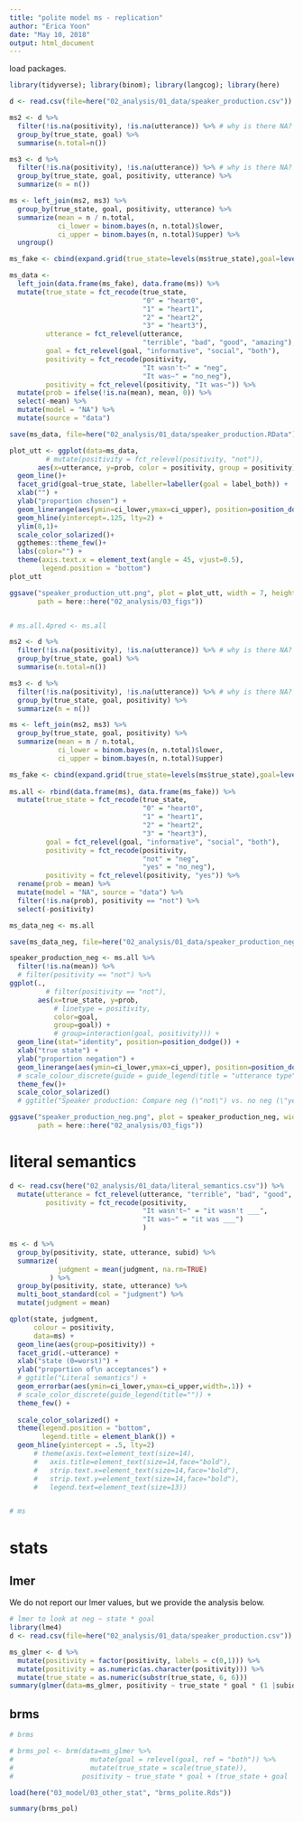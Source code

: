 ```yaml
---
title: "polite model ms - replication"
author: "Erica Yoon"
date: "May 10, 2018"
output: html_document
---
```


load packages.

```r
library(tidyverse); library(binom); library(langcog); library(here)
```

```r
d <- read.csv(file=here("02_analysis/01_data/speaker_production.csv"))
```

```r
ms2 <- d %>%
  filter(!is.na(positivity), !is.na(utterance)) %>% # why is there NA?
  group_by(true_state, goal) %>%
  summarise(n.total=n())

ms3 <- d %>%
  filter(!is.na(positivity), !is.na(utterance)) %>% # why is there NA?
  group_by(true_state, goal, positivity, utterance) %>%
  summarize(n = n())

ms <- left_join(ms2, ms3) %>%
  group_by(true_state, goal, positivity, utterance) %>%
  summarize(mean = n / n.total,
            ci_lower = binom.bayes(n, n.total)$lower,
            ci_upper = binom.bayes(n, n.total)$upper) %>%
  ungroup()

ms_fake <- cbind(expand.grid(true_state=levels(ms$true_state),goal=levels(ms$goal),positivity=levels(ms$positivity), utterance=levels(ms$utterance)))

ms_data <- 
  left_join(data.frame(ms_fake), data.frame(ms)) %>%
  mutate(true_state = fct_recode(true_state,
                                 "0" = "heart0", 
                                 "1" = "heart1",
                                 "2" = "heart2",
                                 "3" = "heart3"),
         utterance = fct_relevel(utterance, 
                                 "terrible", "bad", "good", "amazing"),
         goal = fct_relevel(goal, "informative", "social", "both"),
         positivity = fct_recode(positivity,
                                 "It wasn't~" = "neg",
                                 "It was~" = "no_neg"),
         positivity = fct_relevel(positivity, "It was~")) %>%
  mutate(prob = ifelse(!is.na(mean), mean, 0)) %>%
  select(-mean) %>%
  mutate(model = "NA") %>%
  mutate(source = "data")

save(ms_data, file=here("02_analysis/01_data/speaker_production.RData"))

plot_utt <- ggplot(data=ms_data,
         # mutate(positivity = fct_relevel(positivity, "not")), 
       aes(x=utterance, y=prob, color = positivity, group = positivity)) +
  geom_line()+
  facet_grid(goal~true_state, labeller=labeller(goal = label_both)) +
  xlab("") +
  ylab("proportion chosen") +
  geom_linerange(aes(ymin=ci_lower,ymax=ci_upper), position=position_dodge(width = 0.1)) +
  geom_hline(yintercept=.125, lty=2) +
  ylim(0,1)+
  scale_color_solarized()+
  ggthemes::theme_few()+
  labs(color="") +
  theme(axis.text.x = element_text(angle = 45, vjust=0.5),
        legend.position = "bottom")
plot_utt

ggsave("speaker_production_utt.png", plot = plot_utt, width = 7, height = 5,
       path = here::here("02_analysis/03_figs"))


# ms.all.4pred <- ms.all

```

```r
ms2 <- d %>%
  filter(!is.na(positivity), !is.na(utterance)) %>% # why is there NA?
  group_by(true_state, goal) %>%
  summarise(n.total=n())

ms3 <- d %>%
  filter(!is.na(positivity), !is.na(utterance)) %>% # why is there NA?
  group_by(true_state, goal, positivity) %>%
  summarize(n = n())

ms <- left_join(ms2, ms3) %>%
  group_by(true_state, goal, positivity) %>%
  summarize(mean = n / n.total,
            ci_lower = binom.bayes(n, n.total)$lower,
            ci_upper = binom.bayes(n, n.total)$upper) 

ms_fake <- cbind(expand.grid(true_state=levels(ms$true_state),goal=levels(ms$goal),positivity=levels(ms$positivity)), mean=NA, ci_lower=NA, ci_upper=NA)
  
ms.all <- rbind(data.frame(ms), data.frame(ms_fake)) %>%
  mutate(true_state = fct_recode(true_state,
                                 "0" = "heart0", 
                                 "1" = "heart1",
                                 "2" = "heart2",
                                 "3" = "heart3"),
         goal = fct_relevel(goal, "informative", "social", "both"),
         positivity = fct_recode(positivity,
                                 "not" = "neg",
                                 "yes" = "no_neg"),
         positivity = fct_relevel(positivity, "yes")) %>%
  rename(prob = mean) %>%
  mutate(model = "NA", source = "data") %>%
  filter(!is.na(prob), positivity == "not") %>%
  select(-positivity)

ms_data_neg <- ms.all

save(ms_data_neg, file=here("02_analysis/01_data/speaker_production_neg.RData"))
```

```r
speaker_production_neg <- ms.all %>%  
  filter(!is.na(mean)) %>%
  # filter(positivity == "not") %>%
ggplot(., 
         # filter(positivity == "not"),
       aes(x=true_state, y=prob, 
           # linetype = positivity, 
           color=goal, 
           group=goal)) +
           # group=interaction(goal, positivity))) +
  geom_line(stat="identity", position=position_dodge()) +
  xlab("true state") +
  ylab("proportion negation") +
  geom_linerange(aes(ymin=ci_lower,ymax=ci_upper), position=position_dodge(width=.05)) +
  # scale_colour_discrete(guide = guide_legend(title = "utterance type")) +
  theme_few()+
  scale_color_solarized()
  # ggtitle("Speaker production: Compare neg (\"not\") vs. no neg (\"yes\")")

ggsave("speaker_production_neg.png", plot = speaker_production_neg, width = 5.5, height = 3,
       path = here::here("02_analysis/03_figs"))
```

# literal semantics

```r
d <- read.csv(here("02_analysis/01_data/literal_semantics.csv")) %>%
  mutate(utterance = fct_relevel(utterance, "terrible", "bad", "good", "amazing"),
         positivity = fct_recode(positivity, 
                                 "It wasn't~" = "it wasn't ___",
                                 "It was~" = "it was ___")
                                 )

ms <- d %>%
  group_by(positivity, state, utterance, subid) %>%
  summarize(
            judgment = mean(judgment, na.rm=TRUE)
          ) %>%
  group_by(positivity, state, utterance) %>%
  multi_boot_standard(col = "judgment") %>%
  mutate(judgment = mean)
```

```r
qplot(state, judgment, 
      colour = positivity,
      data=ms) + 
  geom_line(aes(group=positivity)) +
  facet_grid(.~utterance) +
  xlab("state (0=worst)") +
  ylab("proportion of\n acceptances") +
  # ggtitle("Literal semantics") +
  geom_errorbar(aes(ymin=ci_lower,ymax=ci_upper,width=.1)) +
  # scale_color_discrete(guide_legend(title="")) +
  theme_few() +
  
  scale_color_solarized() +
  theme(legend.position = "bottom", 
        legend.title = element_blank()) +
  geom_hline(yintercept = .5, lty=2)
      # theme(axis.text=element_text(size=14),
      #   axis.title=element_text(size=14,face="bold"),
      #   strip.text.x=element_text(size=14,face="bold"),
      #   strip.text.y=element_text(size=14,face="bold"),
      #   legend.text=element_text(size=13))


# ms
```

# stats

## lmer

We do not report our lmer values, but we provide the analysis below.

```r
# lmer to look at neg ~ state * goal
library(lme4)
d <- read.csv(file=here("02_analysis/01_data/speaker_production.csv"))

ms_glmer <- d %>%
  mutate(positivity = factor(positivity, labels = c(0,1))) %>%
  mutate(positivity = as.numeric(as.character(positivity))) %>%
  mutate(true_state = as.numeric(substr(true_state, 6, 6)))
summary(glmer(data=ms_glmer, positivity ~ true_state * goal * (1 |subid), family=binomial)) # fuller random effect structure causes model convergence failure
```

## brms

```r
# brms

# brms_pol <- brm(data=ms_glmer %>%
#                   mutate(goal = relevel(goal, ref = "both")) %>%
#                   mutate(true_state = scale(true_state)),
#                 positivity ~ true_state * goal + (true_state + goal |subid) + (true_state + goal | item), family="bernoulli")

load(here("03_model/03_other_stat", "brms_polite.Rds"))

summary(brms_pol)
```

